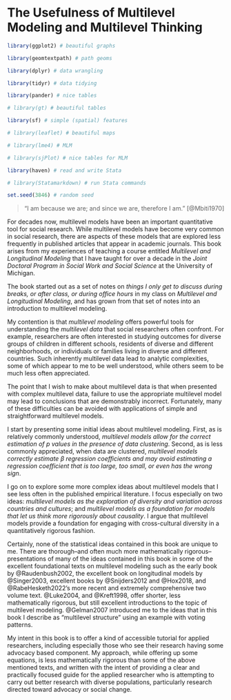 # The Usefulness of Multilevel Modeling and Multilevel Thinking {#sec-multilevel-thinking}

```r

library(ggplot2) # beautiful graphs

library(geomtextpath) # path geoms

library(dplyr) # data wrangling

library(tidyr) # data tidying

library(pander) # nice tables

# library(gt) # beautiful tables

library(sf) # simple (spatial) features

# library(leaflet) # beautiful maps

# library(lme4) # MLM

# library(sjPlot) # nice tables for MLM

library(haven) # read and write Stata

# library(Statamarkdown) # run Stata commands

set.seed(3846) # random seed

```

> "I am because we are; and since we are, therefore I am." [@Mbiti1970]

For decades now, multilevel models have been an important quantitative tool for social research. While multilevel models have become very common in social research, there are aspects of these models that are explored less frequently in published articles that appear in academic journals. This book arises from my experiences of teaching a course entitled *Multilevel and Longitudinal Modeling* that I have taught for over a decade in the *Joint Doctoral Program in Social Work and Social Science* at the University of Michigan.

The book started out as a set of notes on *things I only get to discuss during breaks, or after class, or during office hours* in my class on *Multilevel and Longitudinal Modeling*, and has grown from that set of notes into an introduction to multilevel modeling.

My contention is that *multilevel modeling* offers powerful tools for understanding the *multilevel data* that social researchers often confront. For example, researchers are often interested in studying outcomes for diverse groups of children in different schools, residents of diverse and different neighborhoods, or individuals or families living in diverse and different countries. Such inherently multilevel data lead to analytic complexities, some of which appear to me to be well understood, while others seem to be much less often appreciated. 

The point that I wish to make about multilevel data is that when presented with complex multilevel data, failure to use the appropriate multilevel model may lead to conclusions that are demonstrably incorrect. Fortunately, many of these difficulties can be avoided with applications of simple and straightforward multilevel models. \index{correct answers} \index{less wrong}

I start by presenting some initial ideas about multilevel modeling. First, as is relatively commonly understood, *multilevel models allow for the correct estimation of p values in the presence of data clustering*. \index{p values} Second, as is less commonly appreciated, when data are clustered, *multilevel models correctly estimate $\beta$ regression coefficients and may avoid estimating a regression coefficient that is too large, too small, or even has the wrong sign*. \index{sign of coefficients} 

I go on to explore some more complex ideas about multilevel models that I see less often in the published empirical literature. I focus especially on two ideas:  *multilevel models as the exploration of diversity and variation across countries and cultures*; and *multilevel models as a foundation for models that let us think more rigorously about causality*. I argue that multilevel models provide a foundation for engaging with cross-cultural diversity in a quantitatively rigorous fashion. \index{diversity}

Certainly, none of the statistical ideas contained in this book are unique to me. There are thorough--and often much more mathematically rigorous--presentations of many of the ideas contained in this book in some of the excellent foundational texts on multilevel modeling such as the early book by @Raudenbush2002, the excellent book on longitudinal models by @Singer2003, excellent books by @Snijders2012 and @Hox2018, and @RabeHesketh2022's more recent and extremely comprehensive two volume text. @Luke2004, and @Kreft1998, offer shorter, less mathematically rigorous, but still excellent introductions to the topic of multilevel modeling. @Gelman2007 introduced me to the ideas that in this book I describe as "multilevel structure" using an example with voting patterns.

My intent in this book is to offer a kind of accessible tutorial for applied researchers, including especially those who see their research having some advocacy based component. My approach, while offering up some equations, is less mathematically rigorous than some of the above mentioned texts, and written with the intent of providing a clear and practically focused guide for the applied researcher who is attempting to carry out better research with diverse populations, particularly research directed toward advocacy or social change.





